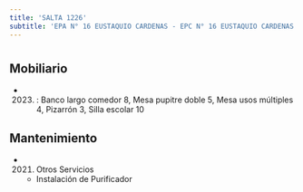 ```yaml
---
title: 'SALTA 1226'
subtitle: 'EPA N° 16 EUSTAQUIO CARDENAS - EPC N° 16 EUSTAQUIO CARDENAS'
---
```


#


## Mobiliario

*  (2023) : Banco largo comedor 8, Mesa pupitre doble 5, Mesa usos múltiples 4, Pizarrón 3, Silla escolar 10 





## Mantenimiento

*  (2021) Otros Servicios 
    + Instalación de Purificador



